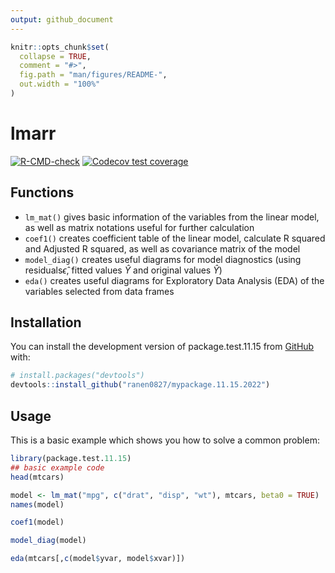 ```yaml
---
output: github_document
---
```


<!-- README.md is generated from README.Rmd. Please edit that file -->

```r
knitr::opts_chunk$set(
  collapse = TRUE,
  comment = "#>",
  fig.path = "man/figures/README-",
  out.width = "100%"
)
```

# lmarr

<!-- badges: start -->
[![R-CMD-check](https://github.com/ranen0827/mypackage.11.15.2022/workflows/R-CMD-check/badge.svg)](https://github.com/ranen0827/mypackage.11.15.2022/actions)
[![Codecov test coverage](https://codecov.io/gh/ranen0827/mypackage.11.15.2022/branch/master/graph/badge.svg)](https://app.codecov.io/gh/ranen0827/mypackage.11.15.2022?branch=master)
<!-- badges: end -->


## Functions

* `lm_mat()` gives basic information of the variables from the linear model, as well as matrix notations useful for further calculation
* `coef1()` creates coefficient table of the linear model, calculate R squared and Adjusted R squared, as well as covariance matrix of the model
* `model_diag()` creates useful diagrams for model diagnostics (using residuals$\hat{\epsilon}$, fitted values $\hat{Y}$ and original values $\hat{Y}$)
* `eda()` creates useful diagrams for Exploratory Data Analysis (EDA) of the variables selected from data frames

## Installation

You can install the development version of package.test.11.15 from [GitHub](https://github.com/) with:

``` r
# install.packages("devtools")
devtools::install_github("ranen0827/mypackage.11.15.2022")
```

## Usage

This is a basic example which shows you how to solve a common problem:

```r
library(package.test.11.15)
## basic example code
head(mtcars)

model <- lm_mat("mpg", c("drat", "disp", "wt"), mtcars, beta0 = TRUE)
names(model)

coef1(model)
```


```r
model_diag(model)
```



```r
eda(mtcars[,c(model$yvar, model$xvar)])
```


